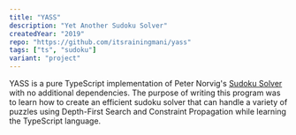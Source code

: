 ```yaml
---
title: "YASS"
description: "Yet Another Sudoku Solver"
createdYear: "2019"
repo: "https://github.com/itsrainingmani/yass"
tags: ["ts", "sudoku"]
variant: "project"
---
```



YASS is a pure TypeScript implementation of Peter Norvig's <a href="https://norvig.com/sudoku.html">Sudoku Solver</a> with no additional dependencies. The purpose of writing this program was to learn how to create an efficient sudoku solver that can handle a variety of puzzles using Depth-First Search and Constraint Propagation while learning the TypeScript language.

<div class="center">
	<Picture
		src={yassExample}
		alt="Using YASS"
		formats={["avif", "webp"]}
	/>
</div>
